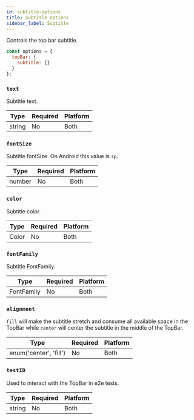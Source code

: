 ```yaml
---
id: subtitle-options
title: Subtitle Options
sidebar_label: Subtitle
---
```


Controls the top bar subtitle.

```js
const options = {
  topBar: {
    subtitle: {}
  }
};
```

### `text`

Subtitle text.

| Type   | Required | Platform |
| ------ | -------- | -------- |
| string | No       | Both     |

### `fontSize`

Subtitle fontSize. On Android this value is `sp`.

| Type   | Required | Platform |
| ------ | -------- | -------- |
| number | No       | Both     |

### `color`

Subtitle color.

| Type  | Required | Platform |
| ----- | -------- | -------- |
| Color | No       | Both     |

### `fontFamily`

Subtitle FontFamily.

| Type       | Required | Platform |
| ---------- | -------- | -------- |
| FontFamily | No       | Both     |

### `alignment`

`fill` will make the subtitle stretch and consume all available space in the TopBar while `center` will center the subtitle in the middle of the TopBar.

| Type                   | Required | Platform |
| ---------------------- | -------- | -------- |
| enum('center', 'fill') | No       | Both     |

### `testID`

Used to interact with the TopBar in e2e tests.

| Type   | Required | Platform |
| ------ | -------- | -------- |
| string | No       | Both     |
